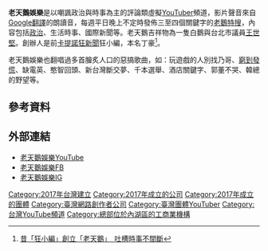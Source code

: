 {{Copy edit|time=2021-02-16T03:04:47+00:00}}
{{Infobox YouTube personality
| name                 = 老天鵝娛樂股份有限公司
| logo                 =
| logo_size            =
| channel_url          = UC_iwP8I13JnL54BypRCzldw
| channel_display_name = 老天鹅娱乐
| location             = {{TWN}}
| years_active         = 2017年－''迄今''
| genre                = 新闻与政治
| subscribers          = 44.8万
| views                = 1.53亿
| silver_button        = yes
| silver_year          = 2018年
| stats_update         = 2021年10月31日
| module_personal = {{Infobox Company
| embed = yes
| name = 
| name_en = 
| logo = 
| type = [[股份有限公司|股份有限公司]]
| local_code_name = TW
| local_code = 55627436
| foundation = 2017年10月03日
| location = [[臺北市|臺北市]][[內湖區|內湖區]]新湖二路128號6樓之2
| area_served = 
| key_people = [[丁豪|丁豪]]
| industry = 網路媒體業
| products = 
| services = 
| revenue = 
| num_employees = 
| parent = 
| subsid = 
| zip_code = 
| telephone_no = 
| capital = 
| assets = [[新臺幣|新台幣]]100,000元
| market_value = 
| accounting_period = 
| homepage = 
| footnotes = 
| company_slogan = 
| market_information = 
| profit = 
| P/E ratio = 
| major_shareholder  = [[丁豪|丁豪]]<br/>[[台灣葡萄子傳媒科技股份有限公司|台灣葡萄子傳媒科技股份有限公司]]<br/>[[知識糖果數位社群媒體股份有限公司|知識糖果數位社群媒體股份有限公司]]
| earnings per share = 
| Net asset value = 
| width = 
}}
}}

'''老天鵝娛樂'''是以嘲諷政治與時事為主的評論類虛擬[[YouTuber|YouTuber]]頻道，影片聲音來自[[Google翻譯|Google翻譯]]的朗讀音，每週平日晚上不定時發佈三至四個關鍵字的[[老鵝特搜|老鵝特搜]]，內容包括[[政治|政治]]、生活時事、國際新聞等。老天鵝吉祥物為一隻白鵝與台北市議員[[王世堅|王世堅]]。創辦人是前[[卡提諾狂新聞|卡提諾狂新聞]]狂小編，本名丁豪<ref>[https://news.tvbs.com.tw/life/1078282 昔「狂小編」創立「老天鵝」　吐槽時事不間斷]</ref>。

老天鵝娛樂也翻唱過多首膾炙人口的惡搞歌曲，如：玩遊戲的人別找乃哥、[[窮到發慌|窮到發慌]]、缺電英、憨智回頭、新台灣斷交夢、千本選舉、酒店關鍵字、郭董不哭、韓總的野望等。

== 參考資料 ==
{{Reflist}}

== 外部連結 ==

*[https://www.youtube.com/channel/UC_iwP8I13JnL54BypRCzldw?view_as=subscriber 老天鵝娛樂YouTube] {{Wayback|url=https://www.youtube.com/channel/UC_iwP8I13JnL54BypRCzldw?view_as=subscriber |date=20201018160455 }}
*[https://www.facebook.com/OMGooseTW 老天鵝娛樂FB] {{Wayback|url=https://www.facebook.com/OMGooseTW |date=20201018160121 }}
*[https://www.instagram.com/omgoosetw/?fbclid=IwAR1Gh_VXXrrVgpaPA29vYGDIRHO7IDgnN_ojT-7c091tYuCU6G-iSX52asA 老天鵝娛樂IG]
{{臺灣YouTuber公司}}
{{Portal bar|臺灣|臺北|網際網路|企業}}
[[Category:2017年台灣建立|Category:2017年台灣建立]]
[[Category:2017年成立的公司|Category:2017年成立的公司]]
[[Category:2017年成立的團體|Category:2017年成立的團體]]
[[Category:臺灣網路創作者公司|Category:臺灣網路創作者公司]]
[[Category:臺灣團體YouTuber|Category:臺灣團體YouTuber]]
[[Category:台灣YouTube頻道|Category:台灣YouTube頻道]]
[[Category:總部位於內湖區的工商業機構|Category:總部位於內湖區的工商業機構]]